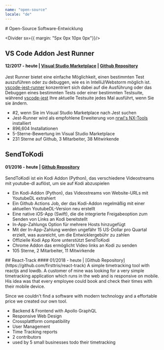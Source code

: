 ```yaml
---
name: "open-source"
locale: "de"
---
```



<PageBreak/>
<Box id="openSource"/>
# Open-Source Software-Entwicklung

<Divider sx={{ margin: "5px 0px 10px 0px"}}/>

## VS Code Addon Jest Runner
#### 12/2017 - heute | [Visual Studio Marketplace](https://marketplace.visualstudio.com/items?itemName=firsttris.vscode-jest-runner) | [Github Repository](https://github.com/firsttris/vscode-jest-runner.git)

Jest Runner bietet eine einfache Möglichkeit, einen bestimmten Test auszuführen oder zu debuggen, wie es in IntelliJ/Webstorm möglich ist. 
[vscode-jest-runner](https://marketplace.visualstudio.com/items?itemName=firsttris.vscode-jest-runner) konzentriert sich dabei auf die Ausführung oder das Debuggen eines bestimmten Tests oder einer bestimmten Testsuite, 
während [vscode-jest](https://marketplace.visualstudio.com/items?itemName=Orta.vscode-jest) Ihre aktuelle Testsuite jedes Mal ausführt, wenn Sie sie ändern.

- #2, wenn Sie im Visual Studio Marketplace nach Jest suchen
- Jest-Runner wird als empfohlene Erweiterung von [nrwl's NX-Tools](https://github.com/nrwl/nx/issues/3868) installiert
- 896,604 Installationen
- 5-Sterne-Bewertung im Visual Studio Marketplace
- 231 Sterne auf Github, 3 Mitarbeiter, 38 Mitwirkende

<Chips mb="30px" mt="10px" skills="TypeScript, NodeJs, VS Code API, Github, Jest, Babel, jest-editor-support"/>


## SendToKodi
#### 01/2016 - heute | [Github Repository](https://github.com/firsttris/plugin.video.sendtokodi)

SendToKodi ist ein Kodi Addon (Python), das verschiedene Videostreams mit youtube-dl auflöst, um sie auf Kodi abzuspielen

- Ein Kodi-Addon (Python), das Videostreams von Website-URLs mit YoutubeDL extrahiert
- Ein Github Actions Job, der das Kodi-Addon regelmäßig mit einer aktuellen YoutubeDL-Version neu erstellt
- Eine native iOS-App (Swift), die die integrierte Freigabeoption zum Senden von Links an Kodi bereitstellt
- In-App-Zahlungs Option für mehrere Hosts hinzugefügt
- Mit der In-App-Zahlung werden ungefähr 15 US-Dollar pro Quartal erzielt, was ausreicht, um die Entwicklergebühr zu zahlen
- Offizielle Kodi App Kore unterstützt SendToKodi
- Chrome Addon das ermöglicht Video links an Kodi zu senden
- 105 Sterne, 2 Mitarbeiter, 11 Mitwirkende

<Chips mb="30px" mt="10px" skills="Phyton, Swift, TypeScript, React, Github Actions, Github, Kodi"/>


<PageBreak/>
## React-Track
#### 01/2018 - heute | [Github Repository](https://github.com/firsttris/react-track)
A simple timetracking tool with reactjs and lowdb.    
A customer of mine was looking for a very simple timetracking application which runs in the web and is responsive on mobile. His idea was that every employee could book and check their times with their mobile device.

Since we couldn't find a software with modern technology and a effortable price we created our own tool.

- Backend & Frontend with Apollo GraphQL
- Responsive Web Design
- Crossplattform compatibility
- User Management
- Time Tracking reports
- 2 contributors
- used by 5 small businesses todo their timetracking


<Chips mb="30px" mt="10px" skills="TypeScript, React, Github Actions, Apollo, Reactstrap, Bootstrap 4, recharts, nodejs, lowDb"/>